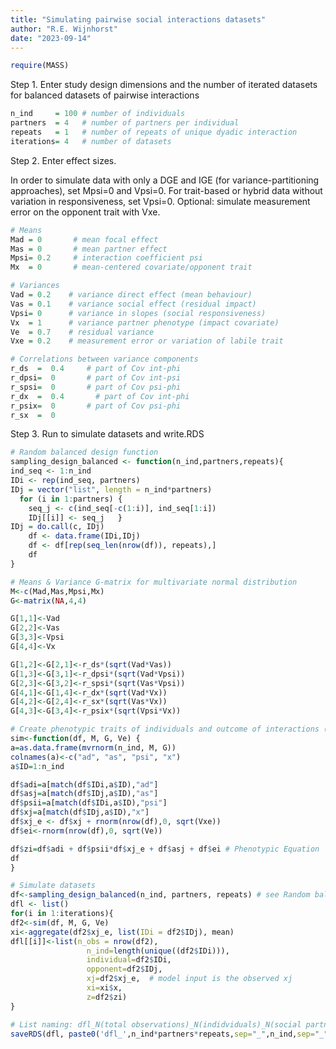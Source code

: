 ```yaml
---
title: "Simulating pairwise social interactions datasets"
author: "R.E. Wijnhorst"
date: "2023-09-14"
---
```


```r
require(MASS)
```

Step 1. Enter study design dimensions and the number of iterated datasets for balanced datasets of pairwise interactions

```r
n_ind     = 100 # number of individuals 
partners  = 4   # number of partners per individual
repeats   = 1   # number of repeats of unique dyadic interaction
iterations= 4   # number of datasets
```

Step 2. Enter effect sizes. 

In order to simulate data with only a DGE and IGE (for variance-partitioning approaches), set Mpsi=0 and Vpsi=0. For trait-based or hybrid data without variation in responsiveness, set Vpsi=0. Optional: simulate measurement error on the opponent trait with Vxe. 

```r
# Means
Mad = 0       # mean focal effect
Mas = 0       # mean partner effect
Mpsi= 0.2     # interaction coefficient psi
Mx  = 0       # mean-centered covariate/opponent trait

# Variances
Vad = 0.2    # variance direct effect (mean behaviour)
Vas = 0.1    # variance social effect (residual impact)
Vpsi= 0      # variance in slopes (social responsiveness)
Vx  = 1      # variance partner phenotype (impact covariate)
Ve  = 0.7    # residual variance
Vxe = 0.2    # measurement error or variation of labile trait

# Correlations between variance components
r_ds  =  0.4     # part of Cov int-phi
r_dpsi=  0       # part of Cov int-psi 
r_spsi=  0       # part of Cov psi-phi 
r_dx  =  0.4       # part of Cov int-phi 
r_psix=  0       # part of Cov psi-phi 
r_sx  =  0
```

Step 3. Run to simulate datasets and write.RDS

```r
# Random balanced design function
sampling_design_balanced <- function(n_ind,partners,repeats){
ind_seq <- 1:n_ind 
IDi <- rep(ind_seq, partners) 
IDj = vector("list", length = n_ind*partners) 
  for (i in 1:partners) {
    seq_j <- c(ind_seq[-c(1:i)], ind_seq[1:i])
    IDj[[i]] <- seq_j   }
IDj = do.call(c, IDj)
    df <- data.frame(IDi,IDj)
    df <- df[rep(seq_len(nrow(df)), repeats),] 
    df
}

# Means & Variance G-matrix for multivariate normal distribution
M<-c(Mad,Mas,Mpsi,Mx)
G<-matrix(NA,4,4)

G[1,1]<-Vad
G[2,2]<-Vas
G[3,3]<-Vpsi
G[4,4]<-Vx

G[1,2]<-G[2,1]<-r_ds*(sqrt(Vad*Vas)) 
G[1,3]<-G[3,1]<-r_dpsi*(sqrt(Vad*Vpsi)) 
G[2,3]<-G[3,2]<-r_spsi*(sqrt(Vas*Vpsi))
G[4,1]<-G[1,4]<-r_dx*(sqrt(Vad*Vx))
G[4,2]<-G[2,4]<-r_sx*(sqrt(Vas*Vx))
G[4,3]<-G[3,4]<-r_psix*(sqrt(Vpsi*Vx))

# Create phenotypic traits of individuals and outcome of interactions (requires study design)
sim<-function(df, M, G, Ve) {
a=as.data.frame(mvrnorm(n_ind, M, G))
colnames(a)<-c("ad", "as", "psi", "x")
a$ID=1:n_ind

df$adi=a[match(df$IDi,a$ID),"ad"]
df$asj=a[match(df$IDj,a$ID),"as"]
df$psii=a[match(df$IDi,a$ID),"psi"]
df$xj=a[match(df$IDj,a$ID),"x"]
df$xj_e <- df$xj + rnorm(nrow(df),0, sqrt(Vxe))
df$ei<-rnorm(nrow(df),0, sqrt(Ve))

df$zi=df$adi + df$psii*df$xj_e + df$asj + df$ei # Phenotypic Equation
df
}

# Simulate datasets
df<-sampling_design_balanced(n_ind, partners, repeats) # see Random balanced design function
dfl <- list()
for(i in 1:iterations){
df2<-sim(df, M, G, Ve)
xi<-aggregate(df2$xj_e, list(IDi = df2$IDj), mean)
dfl[[i]]<-list(n_obs = nrow(df2),
                 n_ind=length(unique((df2$IDi))),
                 individual=df2$IDi,
                 opponent=df2$IDj,
                 xj=df2$xj_e,  # model input is the observed xj
                 xi=xi$x,
                 z=df2$zi)
}

# List naming: dfl_N(total observations)_N(indidviduals)_N(social partners)_N(repeats)
saveRDS(dfl, paste0('dfl_',n_ind*partners*repeats,sep="_",n_ind,sep="_",partners,sep="_",repeats,"x.RDS"))
```
